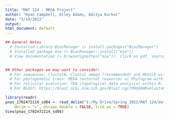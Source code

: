 ```yaml
---
title: "MAT 124 - MRSA Project"
author: "Ryan Campbell, Riley Adams, Aditya Kurkut"
date: "5/14/2022"
output:
html_document: default
---
```

```r
## General Notes
  # Installed Library BiocManager (> install.packages("BiocManager")
  # Installed package msa (> BiocManager::install("msa"))
  # View documentation (> browseVignettes("msa")). Click on pdf, source, or R code.


## Other packages we may want to consider:
  # For sequences: ClustalW, Clustal omega (recommended) and MUSCLE within R.
  # For phylogenetic trees: MEGA (external resource) or Phylogram within R.
  # For reticular evolution: TDA (topological data analysis) within R. Dr. Arsuaga mentions RDP4 (Not sure what language/software)
  # For BLAST: https://blast.ncbi.nlm.nih.gov/Blast.cgi?PROGRAM=blastn&PAGE_TYPE=BlastSearch&BLAST_SPEC=&LINK_LOC=blasttab&LAST_PAGE=blastp

```

```r
library(readr)
pnas_1702472114_sd04 <- read_delim("I:/My Drive/Spring 2022/MAT 124/data/pnas.1702472114.sd04.txt", 
    delim = ">", escape_double = FALSE, trim_ws = TRUE)
View(pnas_1702472114_sd04)
```